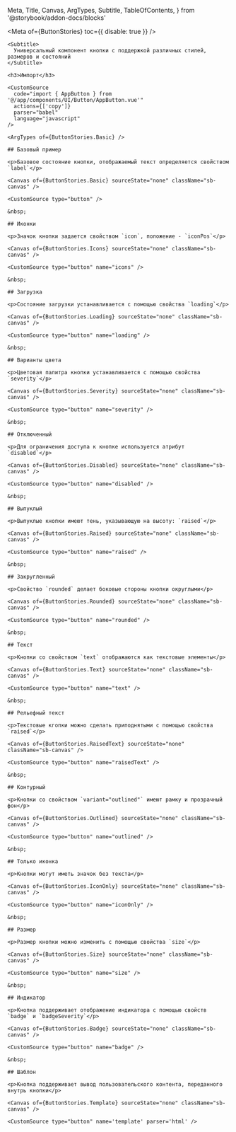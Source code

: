   Meta,
  Title,
  Canvas,
  ArgTypes,
  Subtitle,
  TableOfContents,
} from '@storybook/addon-docs/blocks'

<Meta of={ButtonStories} toc={{ disable: true }} />

<div className='sb-docs-wrapper' >
  <div className='sb-docs-content'>
    <Title>Кнопка</Title>

    <Subtitle>
      Универсальный компонент кнопки с поддержкой различных стилей, размеров и состояний
    </Subtitle>

    <h3>Импорт</h3>

    <CustomSource
      code="import { AppButton } from '@/app/components/UI/Button/AppButton.vue'"
      actions={['copy']}
      parser="babel"
      language="javascript"
    />

    <ArgTypes of={ButtonStories.Basic} />

    ## Базовый пример

    <p>Базовое состояние кнопки, отображаемый текст определяется свойством `label`</p>

    <Canvas of={ButtonStories.Basic} sourceState="none" className="sb-canvas" />

    <CustomSource type="button" />

    &nbsp;

    ## Иконки

    <p>Значок кнопки задается свойством `icon`, положение - `iconPos`</p>

    <Canvas of={ButtonStories.Icons} sourceState="none" className="sb-canvas" />

    <CustomSource type="button" name="icons" />

    &nbsp;

    ## Загрузка

    <p>Состояние загрузки устанавливается с помощью свойства `loading`</p>

    <Canvas of={ButtonStories.Loading} sourceState="none" className="sb-canvas" />

    <CustomSource type="button" name="loading" />

    &nbsp;

    ## Варианты цвета

    <p>Цветовая палитра кнопки устанавливается с помощью свойства `severity`</p>

    <Canvas of={ButtonStories.Severity} sourceState="none" className="sb-canvas" />

    <CustomSource type="button" name="severity" />

    &nbsp;

    ## Отключенный

    <p>Для ограничения доступа к кнопке используется атрибут `disabled`</p>

    <Canvas of={ButtonStories.Disabled} sourceState="none" className="sb-canvas" />

    <CustomSource type="button" name="disabled" />

    &nbsp;

    ## Выпуклый

    <p>Выпуклые кнопки имеют тень, указывающую на высоту: `raised`</p>

    <Canvas of={ButtonStories.Raised} sourceState="none" className="sb-canvas" />

    <CustomSource type="button" name="raised" />

    &nbsp;

    ## Закругленный

    <p>Свойство `rounded` делает боковые стороны кнопки округлыми</p>

    <Canvas of={ButtonStories.Rounded} sourceState="none" className="sb-canvas" />

    <CustomSource type="button" name="rounded" />

    &nbsp;

    ## Текст

    <p>Кнопки со свойством `text` отображаются как текстовые элементы</p>

    <Canvas of={ButtonStories.Text} sourceState="none" className="sb-canvas" />

    <CustomSource type="button" name="text" />

    &nbsp;

    ## Рельефный текст

    <p>Текстовые кгопки можно сделать приподнятыми с помощью свойства `raised`</p>

    <Canvas of={ButtonStories.RaisedText} sourceState="none" className="sb-canvas" />

    <CustomSource type="button" name="raisedText" />

    &nbsp;

    ## Контурный

    <p>Кнопки со свойством `variant="outlined"` имеют рамку и прозрачный фон</p>

    <Canvas of={ButtonStories.Outlined} sourceState="none" className="sb-canvas" />

    <CustomSource type="button" name="outlined" />

    &nbsp;

    ## Только иконка

    <p>Кнопки могут иметь значок без текста</p>

    <Canvas of={ButtonStories.IconOnly} sourceState="none" className="sb-canvas" />

    <CustomSource type="button" name="iconOnly" />

    &nbsp;

    ## Размер

    <p>Размер кнопки можно изменить с помощью свойства `size`</p>

    <Canvas of={ButtonStories.Size} sourceState="none" className="sb-canvas" />

    <CustomSource type="button" name="size" />

    &nbsp;

    ## Индикатор

    <p>Кнопка поддерживает отображение индикатора с помощью свойств `badge` и `badgeSeverity`</p>

    <Canvas of={ButtonStories.Badge} sourceState="none" className="sb-canvas" />

    <CustomSource type="button" name="badge" />

    &nbsp;

    ## Шаблон

    <p>Кнопка поддерживает вывод пользовательского контента, переданного внутрь кнопки</p>

    <Canvas of={ButtonStories.Template} sourceState="none" className="sb-canvas" />

    <CustomSource type="button" name='template' parser='html' />

  </div>

  <div>
    <TableOfContents
      className='sb-docs-toc sb-unstyled'
      title='Компоненты'
      contentsSelector='.sb-docs-content'
      headingSelector="h2"
      ignoreSelector='.sbdocs-subtitle'
    />
  </div>
</div>

<style>
  {`
  .sb-docs-wrapper{
    display: flex;
    gap: 30px;
  }
  .sb-canvas{
    background-color: var(--ground-back);
    border-radius: 8px;
    margin-bottom: 15px;
    margin-top: 15px;
  }
  .sb-docs-toc .toc-wrapper > .toc-list {
    border-left: 2px solid #444444;
  }
  .sb-docs-toc .toc-list-item::before {
    border-left: var(--prime-color) 2px solid;
  }
  .sb-docs-toc .toc-list-item.is-active-li > a {
    color: var(--prime-color);
  }
  .sb-docs-toc{
    width: 15rem;
  }
  .sb-docs-toc h2 {
  }
`}
</style>
